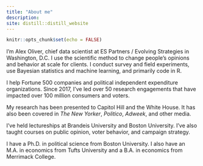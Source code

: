 ```yaml
---
title: "About me"
description: 
site: distill::distill_website
---
```



```r
knitr::opts_chunk$set(echo = FALSE)
```

I’m Alex Oliver, chief data scientist at ES Partners / Evolving Strategies in Washington, D.C. I use the scientific method to change people’s opinions and behavior at scale for clients. I conduct survey and field experiments, use Bayesian statistics and machine learning, and primarily code in R.

I help Fortune 500 companies and political independent expenditure organizations. Since 2017, I’ve led over 50 research engagements that have impacted over 100 million consumers and voters.

My research has been presented to Capitol Hill and the White House. It has also been covered in *The New Yorker*, *Politico*, *Adweek*, and other media.

I’ve held lectureships at Brandeis University and Boston University. I’ve also taught courses on public opinion, voter behavior, and campaign strategy.

I have a Ph.D. in political science from Boston University. I also have an M.A. in economics from Tufts University and a B.A. in economics from Merrimack College.



